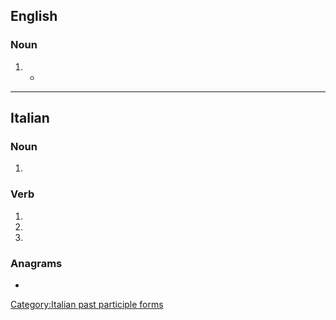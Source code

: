 ==English==

===Noun===
{{en-noun}}

# {{obs sp|en|cavalgade}}
#* {{RQ:Butler Hudibras|passage=First he that led the '''cavalcate''', <br>Wore a sow-gelder's flagellet, <br>On which he blew as strong a levet.}}

----

==Italian==

===Noun===
{{head|it|noun form|g=f}}

# {{plural of|it|cavalcata}}

===Verb===
{{head|it|verb form}}

# {{inflection of|it|cavalcare||2|p|pres|indc}}
# {{inflection of|it|cavalcare||2|p|impr}}
# {{feminine plural of|it|cavalcato}}

===Anagrams===
* {{anagrams|it|a=aaacceltv|calcavate|laccavate|lavatacce}}

[[Category:Italian past participle forms]]